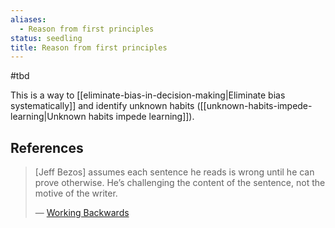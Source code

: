 ```yaml
---
aliases:
  - Reason from first principles
status: seedling
title: Reason from first principles
---
```

#tbd

This is a way to [[eliminate-bias-in-decision-making|Eliminate bias systematically]] and identify unknown habits ([[unknown-habits-impede-learning|Unknown habits impede learning]]).

## References

> [Jeff Bezos] assumes each sentence he reads is wrong until he can prove otherwise. He’s challenging the content of the sentence, not the motive of the writer.
>
> — [Working Backwards](https://commoncog.com/blog/working-backwards/)
